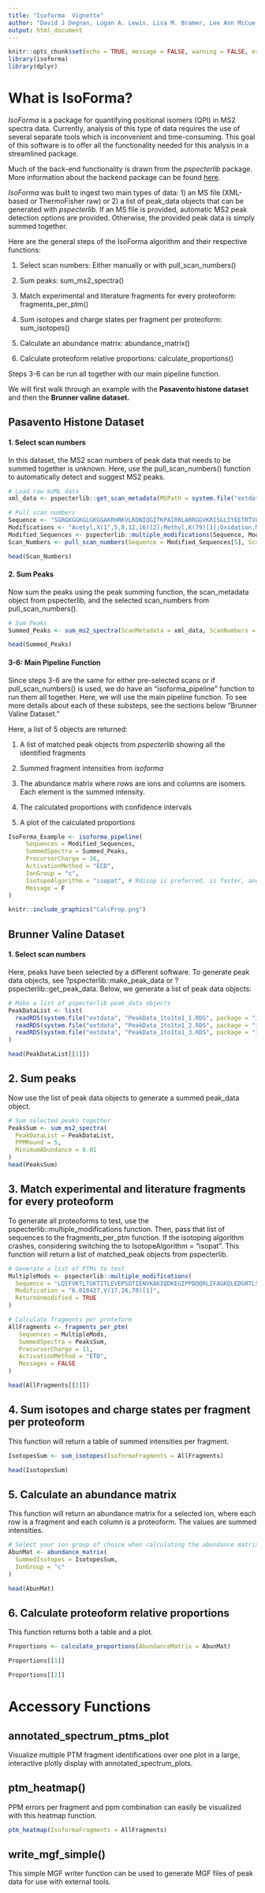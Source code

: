 ```yaml
---
title: "Isoforma  Vignette"
author: "David J Degnan, Logan A. Lewis, Lisa M. Bramer, Lee Ann McCue, James J. Pesavento, Mowei Zhou, Aivett Bilbao"
output: html_document
---
```


```r
knitr::opts_chunk$set(echo = TRUE, message = FALSE, warning = FALSE, error = FALSE)
library(isoforma)
library(dplyr)
```

# What is IsoForma?

*IsoForma* is a package for quantifying positional isomers (QPI) in MS2 spectra data. 
Currently, analysis of this type of data requires the use of several separate 
tools which is inconvenient and time-consuming. This goal of this
software is to offer all the functionality needed for this analysis in
a streamlined package. 

Much of the back-end functionality is drawn from the *pspecterlib* package. 
More information about the backend package
can be found [here](https://github.com/EMSL-Computing/pspecterlib).

*IsoForma* was built to ingest two main types of data: 1) an MS file (XML-based or 
ThermoFisher raw) or 2) a list of peak_data objects that can be generated with 
*pspecterlib.* If an MS file is provided, automatic MS2 peak detection options 
are provided. Otherwise, the provided peak data is simply summed together. 

Here are the general steps of the IsoForma algorithm and their respective functions: 

  1. Select scan numbers: Either manually or with pull_scan_numbers()
  
  2. Sum peaks: sum_ms2_spectra()
  
  3. Match experimental and literature fragments for every proteoform: fragments_per_ptm()
  
  4. Sum isotopes and charge states per fragment per proteoform: sum_isotopes()
  
  5. Calculate an abundance matrix: abundance_matrix()
  
  6. Calculate proteoform relative proportions: calculate_proportions()
  
Steps 3-6 can be run all together with our main pipeline function. 

We will first walk through an example with the **Pasavento histone dataset** and then
the **Brunner valine dataset.**

## Pasavento Histone Dataset 

#### 1. Select scan numbers

In this dataset, the MS2 scan numbers of peak data that needs to be summed together 
is unknown. Here, use the pull_scan_numbers() function to automatically detect
and suggest MS2 peaks. 

```r
# Load raw mzML data 
xml_data <- pspecterlib::get_scan_metadata(MSPath = system.file("extdata", "Example.mzML", package = "isoforma"))

# Pull scan numbers
Sequence <- "SGRGKGGKGLGKGGAKRHRKVLRDNIQGITKPAIRRLARRGGVKRISGLIYEETRTVLKTFLENVIRDSVTYTEHARRKTVTAMDVVYALKRQGRTLYGFGG"
Modifications <- "Acetyl,X(1^,5,8,12,16)[2];Methyl,K(79)[1];Oxidation,M(84)[1]"
Modified_Sequences <- pspecterlib::multiple_modifications(Sequence, Modifications, ReturnUnmodified = TRUE)
Scan_Numbers <- pull_scan_numbers(Sequence = Modified_Sequences[5], ScanMetadata = xml_data, RTStart = 100, RTEnd = 110)

head(Scan_Numbers)
```

#### 2. Sum Peaks

Now sum the peaks using the peak summing function, the scan_metadata object from pspecterlib,
and the selected scan_numbers from pull_scan_numbers().

```r
# Sum Peaks
Summed_Peaks <- sum_ms2_spectra(ScanMetadata = xml_data, ScanNumbers = Scan_Numbers)

head(Summed_Peaks)
```

#### 3-6: Main Pipeline Function

Since steps 3-6 are the same for either pre-selected scans or if pull_scan_numbers()
is used, we do have an "isoforma_pipeline" function to run them all together. Here, 
we will use the main pipeline function. To see more details about each of these 
substeps, see the sections below "Brunner Valine Dataset."

Here, a list of 5 objects are returned: 

1. A list of matched peak objects from *pspecterlib* showing all the identified fragments

2. Summed fragment intensities from *isoforma*

3. The abundance matrix where rows are ions and columns are isomers. Each element is
the summed intensity.

4. The calculated proportions with confidence intervals

5. A plot of the calculated proportions

```r
IsoForma_Example <- isoforma_pipeline(
     Sequences = Modified_Sequences,
     SummedSpectra = Summed_Peaks,
     PrecursorCharge = 16, 
     ActivationMethod = "ECD",
     IonGroup = "c",
     IsotopeAlgorithm = "isopat", # Rdisop is preferred, is faster, and is more accurate, but it tends to crash on Windows
     Message = F 
)
```

```r
knitr::include_graphics("CalcProp.png")
```

## Brunner Valine Dataset

#### 1. Select scan numbers

Here, peaks have been selected by a different software. To generate peak data objects,
see ?pspecterlib::make_peak_data or ?pspecterlib::get_peak_data. Below, we generate 
a list of peak data objects: 

```r
# Make a list of pspecterlib peak_data objects
PeakDataList <- list(
  readRDS(system.file("extdata", "PeakData_1to1to1_1.RDS", package = "isoforma")),
  readRDS(system.file("extdata", "PeakData_1to1to1_2.RDS", package = "isoforma")),
  readRDS(system.file("extdata", "PeakData_1to1to1_3.RDS", package = "isoforma"))
)

head(PeakDataList[[1]])
```

## 2. Sum peaks

Now use the list of peak data objects to generate a summed peak_data object.

```r
# Sum selected peaks together 
PeaksSum <- sum_ms2_spectra(
  PeakDataList = PeakDataList,
  PPMRound = 5,
  MinimumAbundance = 0.01
)
head(PeaksSum)
```

## 3. Match experimental and literature fragments for every proteoform

To generate all proteoforms to test, use the pspecterlib::multiple_modifications
function. Then, pass that list of sequences to the fragments_per_ptm function. If
the isotoping algorithm crashes, considering switching the to IsotopeAlgorithm = "isopat".
This function will return a list of matched_peak objects from pspecterlib. 

```r
# Generate a list of PTMs to test
MultipleMods <- pspecterlib::multiple_modifications(
  Sequence = "LQIFVKTLTGKTITLEVEPSDTIENVKAKIQDKEGIPPDQQRLIFAGKQLEDGRTLSDYNIQKESTLHLVLRLRGG",
  Modification = "6.018427,V(17,26,70)[1]",
  ReturnUnmodified = TRUE
)

# Calculate fragments per proteform
AllFragments <- fragments_per_ptm(
   Sequences = MultipleMods,
   SummedSpectra = PeaksSum,
   PrecursorCharge = 11, 
   ActivationMethod = "ETD", 
   Messages = FALSE
)

head(AllFragments[[2]])
```

## 4. Sum isotopes and charge states per fragment per proteoform

This function will return a table of summed intensities per fragment. 

```r
IsotopesSum <- sum_isotopes(IsoformaFragments = AllFragments)

head(IsotopesSum)
```

## 5. Calculate an abundance matrix

This function will return an abundance matrix for a selected ion, where each
row is a fragment and each column is a proteoform. The values are summed intensities. 

```r
# Select your ion group of choice when calculating the abundance matrix
AbunMat <- abundance_matrix(
  SummedIsotopes = IsotopesSum,
  IonGroup = "c"
)

head(AbunMat)
```

## 6. Calculate proteoform relative proportions

This function returns both a table and a plot. 

```r
Proportions <- calculate_proportions(AbundanceMatrix = AbunMat)

Proportions[[1]]
```

```r
Proportions[[2]]
```

# Accessory Functions

## annotated_spectrum_ptms_plot

Visualize multiple PTM fragment identifications over one plot in a large, interactive
plotly display with annotated_spectrum_plots.

## ptm_heatmap()

PPM errors per fragment and ppm combination can easily be visualized with this heatmap function. 

```r
ptm_heatmap(IsoformaFragments = AllFragments)
```

## write_mgf_simple()

This simple MGF writer function can be used to generate MGF files of peak data
for use with external tools. 



